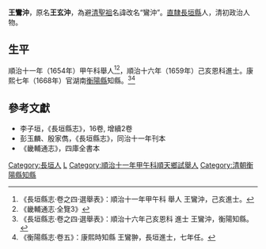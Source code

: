 '''王鸞沖'''，原名'''王玄沖'''，為避[[康熙帝|清聖祖]]名諱改名“鸞沖”。[[直隸|直隸]][[長垣縣|長垣縣]]人，清初政治人物。

== 生平 ==
順治十一年（1654年）甲午科舉人<ref>《長垣縣志·卷之四·選舉表》：順治十一年甲午科 舉人 王鸞沖，己亥進士。</ref><ref>《畿輔通志·全覽3》</ref>，順治十六年（1659年）己亥恩科進士。康熙七年（1668年）官湖南[[衡陽縣|衡陽縣]]知縣。<ref>《長垣縣志·卷之四·選舉表》：順治十六年己亥恩科 進士 王鸞沖，衡陽知縣。</ref><ref>《衡陽縣志·卷五》：康熙時知縣 王鸞翀，長垣進士，七年任。</ref>

==參考文獻==
{{reflist}}
*李子垣，《長垣縣志》，16卷, 增續2卷
*彭玉麟、殷家儁，《長垣縣志》，同治十一年刊本
*《畿輔通志》，四庫全書本

{{順治十六年己亥科殿試金榜}}

{{Authority control}}

{{DEFAULTSORT:Wang王}}
[[Category:長垣人|Category:長垣人]]
[[Category:王姓|L]]
[[Category:順治十一年甲午科順天鄉試舉人|Category:順治十一年甲午科順天鄉試舉人]]
[[Category:清朝衡陽縣知縣|Category:清朝衡陽縣知縣]]